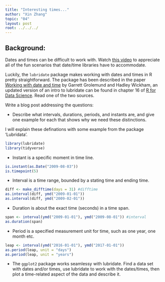 ```yaml
---
title: "Interesting times..."
author: "Xin Zhang"
topic: "04"
layout: post
root: ../../../
---
```



## Background:

Dates and times can be difficult to work with. Watch [this video](https://www.youtube.com/watch?v=-5wpm-gesOY) to appreciate all of the fun scenarios that date/time libraries have to accommodate. 

Luckily, the `lubridate` package makes working with dates and times in R pretty straightforward. The package has been described in the paper [Working with date and time](http://www.jstatsoft.org/v40/i03/) by Garrett Grolemund and Hadley Wickham, an updated version of an intro to lubridate can be found in chapter 16 of [R for Data Science](https://r4ds.had.co.nz/dates-and-times.html). Read one of the two sources.

Write a blog post addressing the questions:


- Describe what intervals, durations, periods, and instants are, and give one example for each that shows why we need these distinctions.

I will explain these definations with some example from the package 'Lubridata'.

```r
library(lubridate)
library(tidyverse)
```

- Instant is a specific moment in time line.

```r
is.instant(as.Date("2009-08-03"))
is.timepoint(5) 
```
- Interval is a time range, bounded by a stating time and ending time.

```r
diff <- make_difftime(days = 31) #difftime
as.interval(diff, ymd("2009-01-01"))
as.interval(diff, ymd("2009-02-01"))
```

- Duration is about the exact time (seconds) in a time span.

```r
span <- interval(ymd("2009-01-01"), ymd("2009-08-01")) #interval
as.duration(span)
```

- Period is a specified measurement unit for time, such as one year, one month etc.

```r
leap <- interval(ymd("2016-01-01"), ymd("2017-01-01"))
as.period(leap, unit = "days")
as.period(leap, unit = "years")
```

- The `ggplot2` package works seamlessy with lubridate. Find a data set with dates and/or times, use lubridate to work with the dates/times, then plot a time-related aspect of the data and describe it.  


